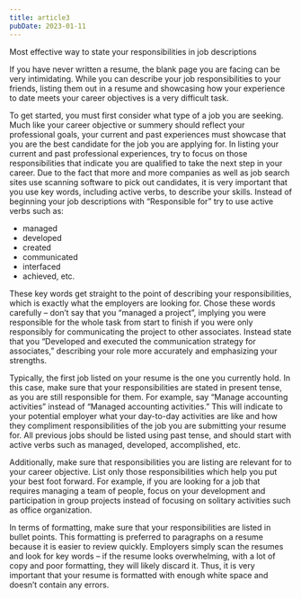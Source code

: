 ```yaml
---
title: article3
pubDate: 2023-01-11
---
```


Most effective way to state your responsibilities in job descriptions

If you have never written a resume, the blank page you are facing can be very intimidating. While you can describe your job responsibilities to your friends, listing them out in a resume and showcasing how your experience to date meets your career objectives is a very difficult task. 

To get started, you must first consider what type of a job you are seeking. Much like your career objective or summery should reflect your professional goals, your current and past experiences must showcase that you are the best candidate for the job you are applying for. In listing your current and past professional experiences, try to focus on those responsibilities that indicate you are qualified to take the next step in your career. Due to the fact that more and more companies as well as job search sites use scanning software to pick out candidates, it is very important that you use key words, including active verbs, to describe your skills. Instead of beginning your job descriptions with “Responsible for” try to use active verbs such as:
-	managed
-	developed
-	created
-	communicated
-	interfaced
-	achieved, etc. 

These key words get straight to the point of describing your responsibilities, which is exactly what the employers are looking for. Chose these words carefully – don’t say that you “managed a project”, implying you were responsible for the whole task from start to finish if you were only responsibly for communicating the project to other associates. Instead state that you “Developed and executed the communication strategy for associates,” describing your role more accurately and emphasizing your strengths. 

Typically, the first job listed on your resume is the one you currently hold. In this case, make sure that your responsibilities are stated in present tense, as you are still responsible for them. For example, say “Manage accounting activities” instead of “Managed accounting activities.” This will indicate to your potential employer what your day-to-day activities are like and how they compliment responsibilities of the job you are submitting your resume for. All previous jobs should be listed using past tense, and should start with active verbs such as managed, developed, accomplished, etc. 

Additionally, make sure that responsibilities you are listing are relevant for to your career objective. List only those responsibilities which help you put your best foot forward. For example, if you are looking for a job that requires managing a team of people, focus on your development and participation in group projects instead of focusing on solitary activities such as office organization.  

In terms of formatting, make sure that your responsibilities are listed in bullet points. This formatting is preferred to paragraphs on a resume because it is easier to review quickly. Employers simply scan the resumes and look for key words – if the resume looks overwhelming, with a lot of copy and poor formatting, they will likely discard it. Thus, it is very important that your resume is formatted with enough white space and doesn’t contain any errors.